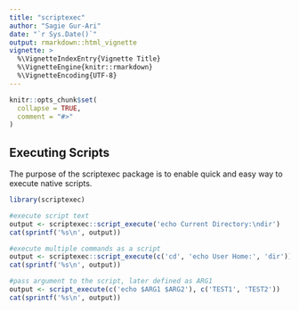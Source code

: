 ```yaml
---
title: "scriptexec"
author: "Sagie Gur-Ari"
date: "`r Sys.Date()`"
output: rmarkdown::html_vignette
vignette: >
  %\VignetteIndexEntry{Vignette Title}
  %\VignetteEngine{knitr::rmarkdown}
  %\VignetteEncoding{UTF-8}
---
```


```r
knitr::opts_chunk$set(
  collapse = TRUE,
  comment = "#>"
)
```

## Executing Scripts

The purpose of the scriptexec package is to enable quick and easy way to execute native scripts.

```r
library(scriptexec)

#execute script text
output <- scriptexec::script_execute('echo Current Directory:\ndir') 
cat(sprintf('%s\n', output))

#execute multiple commands as a script
output <- scriptexec::script_execute(c('cd', 'echo User Home:', 'dir'))
cat(sprintf('%s\n', output))

#pass argument to the script, later defined as ARG1
output <- script_execute(c('echo $ARG1 $ARG2'), c('TEST1', 'TEST2'))
cat(sprintf('%s\n', output))
```
